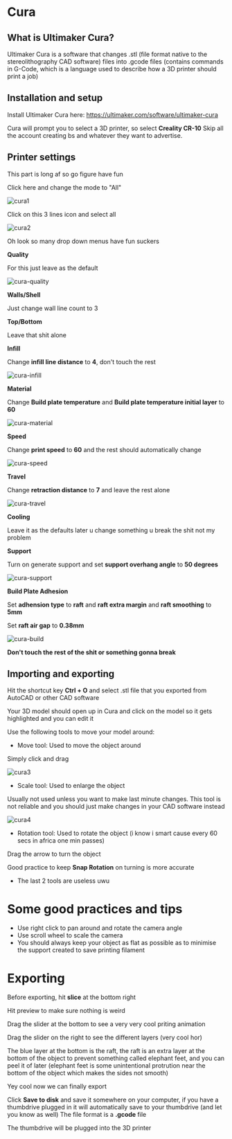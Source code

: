 # Cura  

## What is Ultimaker Cura?

Ultimaker Cura is a software that changes .stl (file format native to the stereolithography CAD software) files into .gcode files (contains commands in G-Code, which is a language used to describe how a 3D printer should print a job)



## Installation and setup

Install Ultimaker Cura here: https://ultimaker.com/software/ultimaker-cura



Cura will prompt you to select a 3D printer, so select **Creality CR-10**
Skip all the account creating bs and whatever they want to advertise.  

## Printer settings

This part is long af so go figure have fun  

Click here and change the mode to "All"

![cura1][]

[cura1]: /img/docs/soccer/cura/step-1.png  

Click on this 3 lines icon and select all

![cura2][]

[cura2]: /img/docs/soccer/cura/step-2.png  

Oh look so many drop down menus have fun suckers  

**Quality**  

For this just leave as the default  

![cura-quality][]

[cura-quality]: /img/docs/soccer/cura/1_Quality.PNG

**Walls/Shell**  

Just change wall line count to 3  

**Top/Bottom**  

Leave that shit alone  

**Infill**  

Change **infill line distance** to **4**, don't touch the rest  

![cura-infill][]

[cura-infill]: /img/docs/soccer/cura/3_Infill.PNG

**Material**  

Change **Build plate temperature** and **Build plate temperature initial layer** to **60**  

![cura-material][]

[cura-material]: /img/docs/soccer/cura/4_Material.PNG  

**Speed**  

Change **print speed** to **60** and the rest should automatically change

![cura-speed][]

[cura-speed]: /img/docs/soccer/cura/5_Speed.PNG  

**Travel**  

Change **retraction distance** to **7** and leave the rest alone

![cura-travel][]

[cura-travel]: /img/docs/soccer/cura/6_Travel.PNG  

**Cooling**  

Leave it as the defaults later u change something u break the shit not my problem  

**Support**  

Turn on generate support and set **support overhang angle** to **50 degrees**  

![cura-support][]

[cura-support]: /img/docs/soccer/cura/8_Support.PNG  

**Build Plate Adhesion**  

Set **adhension type** to **raft** and **raft extra margin** and **raft smoothing** to **5mm**  

Set **raft air gap** to **0.38mm**  

![cura-build][]

[cura-build]: /img/docs/soccer/cura/9_BuildPlateAdhesion.PNG  

**Don't touch the rest of the shit or something gonna break**


## Importing and exporting

Hit the shortcut key **Ctrl + O** and select .stl file that you exported from AutoCAD or other CAD software  

Your 3D model should open up in Cura and click on the model so it gets highlighted and you can edit it

Use the following tools to move your model around:  

- Move tool: Used to move the object around  

Simply click and drag

![cura3][]

[cura3]: /img/docs/soccer/cura/step-3.png 

- Scale tool: Used to enlarge the object  

Usually not used unless you want to make last minute changes. This tool is not reliable and you should just make changes in your CAD software instead  

![cura4][]

[cura4]: /img/docs/soccer/cura/step-4.png  

- Rotation tool: Used to rotate the object (i know i smart cause every 60 secs in africa one min passes)  

Drag the arrow to turn the object  

Good practice to keep **Snap Rotation** on turning is more accurate  

- The last 2 tools are useless uwu

# Some good practices and tips  

- Use right click to pan around and rotate the camera angle  
- Use scroll wheel to scale the camera  
- You should always keep your object as flat as possible as to minimise the support created to save printing filament  

# Exporting  

Before exporting, hit **slice** at the bottom right  

Hit preview to make sure nothing is weird  

Drag the slider at the bottom to see a very very cool priting animation  

Drag the slider on the right to see the different layers (very cool hor)  

The blue layer at the bottom is the raft, the raft is an extra layer at the bottom of the object to prevent something called elephant feet, and you can peel it of later (elephant feet is some unintentional protrution near the bottom of the object which makes the sides not smooth)  

Yey cool now we can finally export  

Click **Save to disk** and save it somewhere on your computer, if you have a thumbdrive plugged in it will automatically save to your thumbdrive (and let you know as well) The file format is a **.gcode** file  

The thumbdrive will be plugged into the 3D printer

